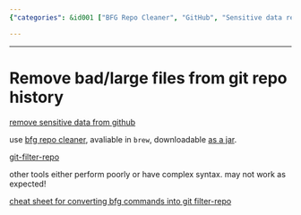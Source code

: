 ```yaml
---
{"categories": &id001 ["BFG Repo Cleaner", "GitHub", "Sensitive data removal", "jar file", "brew installation", "alternative tools", "conversion cheat sheet"], "category": "Data Security", "date": "2023-12-22 23:52:59", "description": "This article provides step-by-step instructions on how to remove sensitive data from a GitHub repository using BFG Repo Cleaner. It highlights the benefits of using BFG over other tools and offers a conversion cheat sheet for those who prefer using Git Filter-Repo.", "tags": *id001, "title": "Remove bad/large files from git repo history"}

---
```


------

# Remove bad/large files from git repo history

[remove sensitive data from github](https://docs.github.com/en/authentication/keeping-your-account-and-data-secure/removing-sensitive-data-from-a-repository)

use [bfg repo cleaner](https://rtyley.github.io/bfg-repo-cleaner/), avaliable in `brew`, downloadable [as a jar](https://repo1.maven.org/maven2/com/madgag/bfg/1.14.0/bfg-1.14.0.jar).

[git-filter-repo](https://github.com/newren/git-filter-repo#solving-this-with-bfg-repo-cleaner)

other tools either perform poorly or have complex syntax. may not work as expected!

[cheat sheet for converting bfg commands into git filter-repo](https://github.com/newren/git-filter-repo/blob/main/Documentation/converting-from-bfg-repo-cleaner.md#cheat-sheet-conversion-of-examples-from-bfg)

